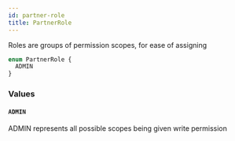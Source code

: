 ```yaml
---
id: partner-role
title: PartnerRole
---
```



Roles are groups of permission scopes, for ease of assigning


```graphql
enum PartnerRole {
  ADMIN
}
```


### Values

#### `ADMIN` 

ADMIN represents all possible scopes being given write permission




